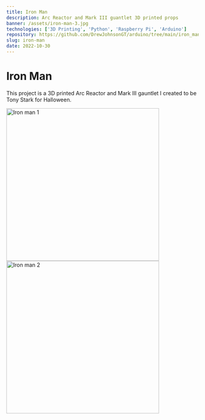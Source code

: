 ```yaml
---
title: Iron Man
description: Arc Reactor and Mark III guantlet 3D printed props
banner: /assets/iron-man-3.jpg
technologies: ['3D Printing', 'Python', 'Raspberry Pi', 'Arduino']
repository: https://github.com/DrewJohnsonGT/arduino/tree/main/iron_man
slug: iron-man
date: 2022-10-30
---
```


# Iron Man

This project is a 3D printed Arc Reactor and Mark III gauntlet I created to be
Tony Stark for Halloween.

<img src="/assets/iron-man-1.jpg" alt="Iron man 1" width="400px" />
<img src="/assets/iron-man-2.jpg" alt="Iron man 2" width="400px" />
